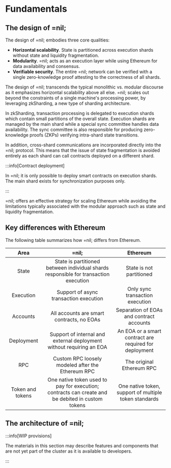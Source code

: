 
# Fundamentals

## The design of =nil;

The design of =nil; embodies three core qualities:

* **Horizontal scalability**. State is partitioned across execution shards without state and liquidity fragmentation.
* **Modularity**. =nil; acts as an execution layer while using Ethereum for data availability and consensus.
* **Verifiable security**. The entire =nil; network can be verified with a single zero-knowledge proof attesting to the correctness of all shards.

The design of =nil; transcends the typical monolithic vs. modular discourse as it emphasizes horizontal scalability above all else. =nil; scales out beyond the constraints of a single machine's processing power, by leveraging zkSharding, a new type of sharding architecture. 

In zkSharding, transaction processing is delegated to execution shards which contain small partitions of the overall state. Execution shards are managed by the main shard while a special sync committee handles data availability. The sync committee is also responsible for producing zero-knowledge proofs (ZKPs) verifying intra-shard state transitions.

In addition, cross-shard communications are incorporated directly into the =nil; protocol. This means that the issue of state fragmentation is avoided entirely as each shard can call contracts deployed on a different shard.

:::info[Contract deployment]

In =nil; it is only possible to deploy smart contracts on execution shards. The main shard exists for synchronization purposes only.

:::

=nil; offers an effective strategy for scaling Ethereum while avoiding the limitations typically associated with the modular approach such as state and liquidity fragmentation.

## Key differences with Ethereum

The following table summarizes how =nil; differs from Ethereum.

| Area | =nil; | Ethereum |
|:--:|:--:|:--:|
| State | State is partitioned between individual shards responsible for transaction execution | State is not partitioned |
| Execution | Support of async transaction execution | Only sync transaction execution |
| Accounts | All accounts are smart contracts, no EOAs  | Separation of EOAs and contract accounts |
| Deployment | Support of internal and external deployment without requiring an EOA | An EOA or a smart contract are required for deployment  |
| RPC | Custom RPC loosely modeled after the Ethereum RPC | The original Ethereum RPC |
| Token and tokens | One native token used to pay for execution; contracts can create and be debited in custom tokens | One native token, support of multiple token standards  |



## The architecture of =nil;

:::info[WIP provisions]

The materials in this section may describe features and components that are not yet part of the cluster as it is available to developers.

:::

<CardSection>
    <Card id='principles' title='Principles' description='Grasp the key tenets of =nil;' to='https://docs.nil.foundation/nil/architecture/principles'/>
    <Card id='accounts' title='Accounts' description='Learn about how =nil; handles accounts' to='https://docs.nil.foundation/nil/core-concepts/accounts'/>
    <Card id='lifecycle' title='Transaction lifecycle' description='Follow a transaction to finality' to='https://docs.nil.foundation/nil/core-concepts/transaction-lifecycle'/>
    <Card id='shards' title='Shards and parallelized execution' description='See how =nil; achieves scalability' to='https://docs.nil.foundation/nil/core-concepts/shards-parallel-execution'/>
    <Card id='sequencing' title='Sequencing' description='Read about how =nil; adopts the PBS model' to='https://docs.nil.foundation/nil/architecture/sequencing'/>
    <Card id='finality' title='Finality' description='Learn about the strong security guarantees of =nil;' to='https://docs.nil.foundation/nil/architecture/finality'/>
    <Card id='data' title='Data availability' description='See how =nil; achieves DA at all levels' to='https://docs.nil.foundation/nil/architecture/data-availability'/>
    <Card id='contract' title='Contract placement' description='Ensure account placement on the same shard' to='https://docs.nil.foundation/nil/architecture/contract-co-location'/>
</CardSection>